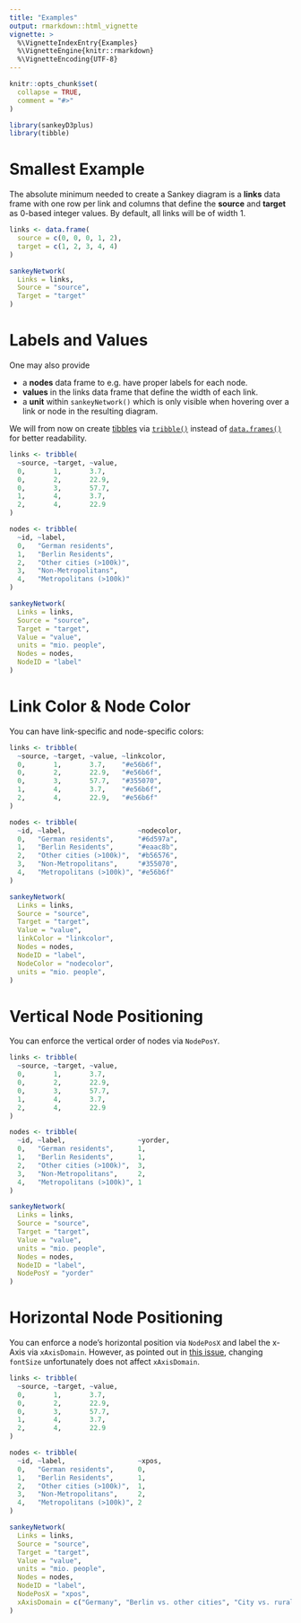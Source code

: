 ```yaml
---
title: "Examples"
output: rmarkdown::html_vignette
vignette: >
  %\VignetteIndexEntry{Examples}
  %\VignetteEngine{knitr::rmarkdown}
  %\VignetteEncoding{UTF-8}
---
```


```r
knitr::opts_chunk$set(
  collapse = TRUE,
  comment = "#>"
)
```

```r
library(sankeyD3plus)
library(tibble)
```

# Smallest Example

The absolute minimum needed to create a Sankey diagram is a **links** data frame with one row per link and columns that define the **source** and **target** as 0-based integer values. By default, all links will be of width 1.

```r
links <- data.frame(
  source = c(0, 0, 0, 1, 2),
  target = c(1, 2, 3, 4, 4)
)

sankeyNetwork(
  Links = links,
  Source = "source",
  Target = "target"
)
```

# Labels and Values

One may also provide 

 - a **nodes** data frame to e.g. have proper labels for each node.
 - **values** in the links data frame that define the width of each link.
 - a **unit** within `sankeyNetwork()` which is only visible when hovering over a link or node in the resulting diagram.
 
We will from now on create [tibbles](https://tibble.tidyverse.org/) via [`tribble()`](https://tibble.tidyverse.org/reference/tribble.html) instead of [`data.frames()`](https://rdrr.io/r/base/data.frame.html) for better readability.

```r
links <- tribble(
  ~source, ~target, ~value,
  0,       1,       3.7,
  0,       2,       22.9,
  0,       3,       57.7,
  1,       4,       3.7,
  2,       4,       22.9
)

nodes <- tribble(
  ~id, ~label,
  0,   "German residents",
  1,   "Berlin Residents",
  2,   "Other cities (>100k)",
  3,   "Non-Metropolitans",
  4,   "Metropolitans (>100k)"
)

sankeyNetwork(
  Links = links,
  Source = "source",
  Target = "target",
  Value = "value",
  units = "mio. people",
  Nodes = nodes,
  NodeID = "label"
)
```

# Link Color & Node Color

You can have link-specific and node-specific colors:

```r
links <- tribble(
  ~source, ~target, ~value, ~linkcolor,
  0,       1,       3.7,    "#e56b6f",
  0,       2,       22.9,   "#e56b6f",
  0,       3,       57.7,   "#355070",
  1,       4,       3.7,    "#e56b6f",
  2,       4,       22.9,   "#e56b6f"
)

nodes <- tribble(
  ~id, ~label,                  ~nodecolor,
  0,   "German residents",      "#6d597a",
  1,   "Berlin Residents",      "#eaac8b",
  2,   "Other cities (>100k)",  "#b56576",
  3,   "Non-Metropolitans",     "#355070",
  4,   "Metropolitans (>100k)", "#e56b6f"
)

sankeyNetwork(
  Links = links,
  Source = "source",
  Target = "target",
  Value = "value",
  linkColor = "linkcolor",
  Nodes = nodes,
  NodeID = "label",
  NodeColor = "nodecolor",
  units = "mio. people",
)
```

# Vertical Node Positioning

You can enforce the vertical order of nodes via `NodePosY`.

```r
links <- tribble(
  ~source, ~target, ~value,
  0,       1,       3.7,
  0,       2,       22.9,
  0,       3,       57.7,
  1,       4,       3.7,
  2,       4,       22.9
)

nodes <- tribble(
  ~id, ~label,                  ~yorder,
  0,   "German residents",      1,      
  1,   "Berlin Residents",      1,      
  2,   "Other cities (>100k)",  3,       
  3,   "Non-Metropolitans",     2,      
  4,   "Metropolitans (>100k)", 1    
)

sankeyNetwork(
  Links = links,
  Source = "source",
  Target = "target",
  Value = "value",
  units = "mio. people",
  Nodes = nodes,
  NodeID = "label",
  NodePosY = "yorder"
)
```

# Horizontal Node Positioning

You can enforce a node's horizontal position via `NodePosX` and label the x-Axis via `xAxisDomain`. However, as pointed out in [this issue](https://github.com/SchmidtPaul/sankeyD3plus/issues/3), changing `fontSize` unfortunately does not affect `xAxisDomain`.

```r
links <- tribble(
  ~source, ~target, ~value,
  0,       1,       3.7,
  0,       2,       22.9,
  0,       3,       57.7,
  1,       4,       3.7,
  2,       4,       22.9
)

nodes <- tribble(
  ~id, ~label,                  ~xpos,
  0,   "German residents",      0,
  1,   "Berlin Residents",      1,
  2,   "Other cities (>100k)",  1,
  3,   "Non-Metropolitans",     2,
  4,   "Metropolitans (>100k)", 2     
)

sankeyNetwork(
  Links = links,
  Source = "source",
  Target = "target",
  Value = "value",
  units = "mio. people",
  Nodes = nodes,
  NodeID = "label",
  NodePosX = "xpos",
  xAxisDomain = c("Germany", "Berlin vs. other cities", "City vs. rural")
)
```


